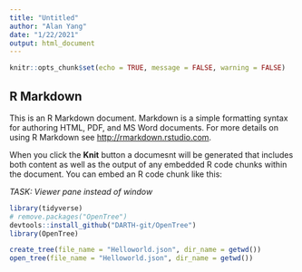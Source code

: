 ---
title: "Untitled"
author: "Alan Yang"
date: "1/22/2021"
output: html_document
---

```{r setup, include=FALSE}
knitr::opts_chunk$set(echo = TRUE, message = FALSE, warning = FALSE)
```

## R Markdown

This is an R Markdown document. Markdown is a simple formatting syntax for authoring HTML, PDF, and MS Word documents. For more details on using R Markdown see <http://rmarkdown.rstudio.com>.

When you click the **Knit** button a documesnt will be generated that includes both content as well as the output of any embedded R code chunks within the document. You can embed an R code chunk like this:

*TASK: Viewer pane instead of window*

```{r,}
library(tidyverse)
# remove.packages("OpenTree")
devtools::install_github("DARTH-git/OpenTree")
library(OpenTree)

create_tree(file_name = "Helloworld.json", dir_name = getwd())
open_tree(file_name = "Helloworld.json", dir_name = getwd())
```



